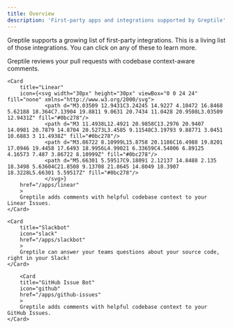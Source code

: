 ```yaml
---
title: Overview
description: 'First-party apps and integrations supported by Greptile'
---
```


Greptile supports a growing list of first-party integrations. This is a living list of those integrations. 
<Note>
    You can click on any of these to learn more. 
</Note>

<CardGroup>
    <Card
        title="GitHub PR Reviews"
        icon="github"
        href="/apps/code-review"
        >
        Greptile reviews your pull requests with codebase context-aware comments.
    </Card>
    

    
    <Card
        title="Linear"
        icon={<svg width="30px" height="30px" viewBox="0 0 24 24" fill="none" xmlns="http://www.w3.org/2000/svg">
                <path d="M3.03509 12.9431C3.24245 14.9227 4.10472 16.8468 5.62188 18.364C7.13904 19.8811 9.0631 20.7434 11.0428 20.9508L3.03509 12.9431Z" fill="#0bc278"/>
                <path d="M3 11.4938L12.4921 20.9858C13.2976 20.9407 14.0981 20.7879 14.8704 20.5273L3.4585 9.11548C3.19793 9.88771 3.0451 10.6883 3 11.4938Z" fill="#0bc278"/>
                <path d="M3.86722 8.10999L15.8758 20.1186C16.4988 19.8201 17.0946 19.4458 17.6493 18.9956L4.99021 6.33659C4.54006 6.89125 4.16573 7.487 3.86722 8.10999Z" fill="#0bc278"/>
                <path d="M5.66301 5.59517C9.18091 2.12137 14.8488 2.135 18.3498 5.63604C21.8508 9.13708 21.8645 14.8049 18.3907 18.3228L5.66301 5.59517Z" fill="#0bc278"/>
                </svg>}
        href="/apps/linear"
        >
        Greptile adds comments with helpful codebase context to your Linear Issues.
    </Card>
    
    <Card
        title="Slackbot"
        icon="slack"
        href="/apps/slackbot"
        >
        Greptile can answer your teams questions about your source code, right in your Slack!
    </Card>

        <Card
        title="GitHub Issue Bot"
        icon="github"
        href="/apps/github-issues"
        >
        Greptile adds comments with helpful codebase context to your GitHub Issues.
    </Card>
</CardGroup>